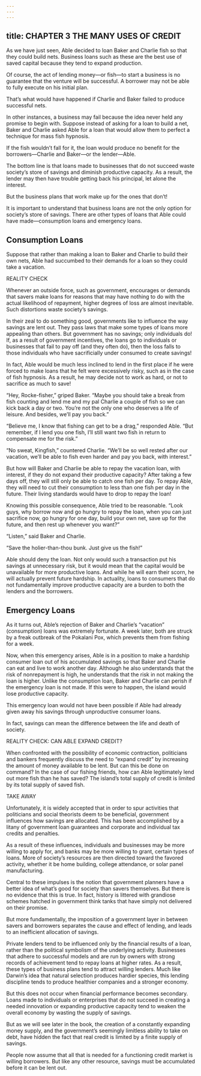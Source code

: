 ```yaml
---
---
---
```

title: CHAPTER 3 THE MANY USES OF CREDIT
---

As we have just seen, Able decided to loan Baker and Charlie fish so that they could build nets. Business loans such as these are the best use of saved capital because they tend to expand production.

Of course, the act of lending money—or fish—to start a business is no guarantee that the venture will be successful. A borrower may not be able to fully execute on his initial plan.

That’s what would have happened if Charlie and Baker failed to produce successful nets.

In other instances, a business may fail because the idea never held any promise to begin with. Suppose instead of asking for a loan to build a net, Baker and Charlie asked Able for a loan that would allow them to perfect a technique for mass fish hypnosis.

If the fish wouldn’t fall for it, the loan would produce no benefit for the borrowers—Charlie and Baker—or the lender—Able.

The bottom line is that loans made to businesses that do not succeed waste society’s store of savings and diminish productive capacity. As a result, the lender may then have trouble getting back his principal, let alone the interest.

But the business plans that work make up for the ones that don’t!

It is important to understand that business loans are not the only option for society’s store of savings. There are other types of loans that Able could have made—consumption loans and emergency loans.

## Consumption Loans

Suppose that rather than making a loan to Baker and Charlie to build their own nets, Able had succumbed to their demands for a loan so they could take a vacation.

REALITY CHECK

Whenever an outside force, such as government, encourages or demands that savers make loans for reasons that may have nothing to do with the actual likelihood of repayment, higher degrees of loss are almost inevitable. Such distortions waste society’s savings.

In their zeal to do something good, governments like to influence the way savings are lent out. They pass laws that make some types of loans more appealing than others. But government has no savings; only individuals do! If, as a result of government incentives, the loans go to individuals or businesses that fail to pay off (and they often do), then the loss falls to those individuals who have sacrificially under consumed to create savings!

In fact, Able would be much less inclined to lend in the first place if he were forced to make loans that he felt were excessively risky, such as in the case of fish hypnosis. As a result, he may decide not to work as hard, or not to sacrifice as much to save!

“Hey, Rocke-fisher,” griped Baker. “Maybe you should take a break from fish counting and lend me and my pal Charlie a couple of fish so we can kick back a day or two. You’re not the only one who deserves a life of leisure. And besides, we’ll pay you back.”

“Believe me, I know that fishing can get to be a drag,” responded Able. “But remember, if I lend you one fish, I’ll still want two fish in return to compensate me for the risk.”

“No sweat, Kingfish,” countered Charlie. “We’ll be so well rested after our vacation, we’ll be able to fish even harder and pay you back, with interest.”

But how will Baker and Charlie be able to repay the vacation loan, with interest, if they do not expand their productive capacity? After taking a few days off, they will still only be able to catch one fish per day. To repay Able, they will need to cut their consumption to less than one fish per day in the future. Their living standards would have to drop to repay the loan!

Knowing this possible consequence, Able tried to be reasonable. “Look guys, why borrow now and go hungry to repay the loan, when you can just sacrifice now, go hungry for one day, build your own net, save up for the future, and then rest up whenever you want?”

“Listen,” said Baker and Charlie.

“Save the holier-than-thou bunk. Just give us the fish!”

Able should deny the loan. Not only would such a transaction put his savings at unnecessary risk, but it would mean that the capital would be unavailable for more productive loans. And while he will earn their scorn, he will actually prevent future hardship. In actuality, loans to consumers that do not fundamentally improve productive capacity are a burden to both the lenders and the borrowers.

## Emergency Loans

As it turns out, Able’s rejection of Baker and Charlie’s “vacation” (consumption) loans was extremely fortunate. A week later, both are struck by a freak outbreak of the Pokalani Pox, which prevents them from fishing for a week.

Now, when this emergency arises, Able is in a position to make a hardship consumer loan out of his accumulated savings so that Baker and Charlie can eat and live to work another day. Although he also understands that the risk of nonrepayment is high, he understands that the risk in not making the loan is higher. Unlike the consumption loan, Baker and Charlie can perish if the emergency loan is not made. If this were to happen, the island would lose productive capacity.

This emergency loan would not have been possible if Able had already given away his savings through unproductive consumer loans.

In fact, savings can mean the difference between the life and death of society.

REALITY CHECK: CAN ABLE EXPAND CREDIT?

When confronted with the possibility of economic contraction, politicians and bankers frequently discuss the need to “expand credit” by increasing the amount of money available to be lent. But can this be done on command? In the case of our fishing friends, how can Able legitimately lend out more fish than he has saved? The island’s total supply of credit is limited by its total supply of saved fish.

TAKE AWAY

Unfortunately, it is widely accepted that in order to spur activities that politicians and social theorists deem to be beneficial, government influences how savings are allocated. This has been accomplished by a litany of government loan guarantees and corporate and individual tax credits and penalties.

As a result of these influences, individuals and businesses may be more willing to apply for, and banks may be more willing to grant, certain types of loans. More of society’s resources are then directed toward the favored activity, whether it be home building, college attendance, or solar panel manufacturing.

Central to these impulses is the notion that government planners have a better idea of what’s good for society than savers themselves. But there is no evidence that this is true. In fact, history is littered with grandiose schemes hatched in government think tanks that have simply not delivered on their promise.

But more fundamentally, the imposition of a government layer in between savers and borrowers separates the cause and effect of lending, and leads to an inefficient allocation of savings.

Private lenders tend to be influenced only by the financial results of a loan, rather than the political symbolism of the underlying activity. Businesses that adhere to successful models and are run by owners with strong records of achievement tend to repay loans at higher rates. As a result, these types of business plans tend to attract willing lenders. Much like Darwin’s idea that natural selection produces hardier species, this lending discipline tends to produce healthier companies and a stronger economy.

But this does not occur when financial performance becomes secondary. Loans made to individuals or enterprises that do not succeed in creating a needed innovation or expanding productive capacity tend to weaken the overall economy by wasting the supply of savings.

But as we will see later in the book, the creation of a constantly expanding money supply, and the government’s seemingly limitless ability to take on debt, have hidden the fact that real credit is limited by a finite supply of savings.

People now assume that all that is needed for a functioning credit market is willing borrowers. But like any other resource, savings must be accumulated before it can be lent out.

